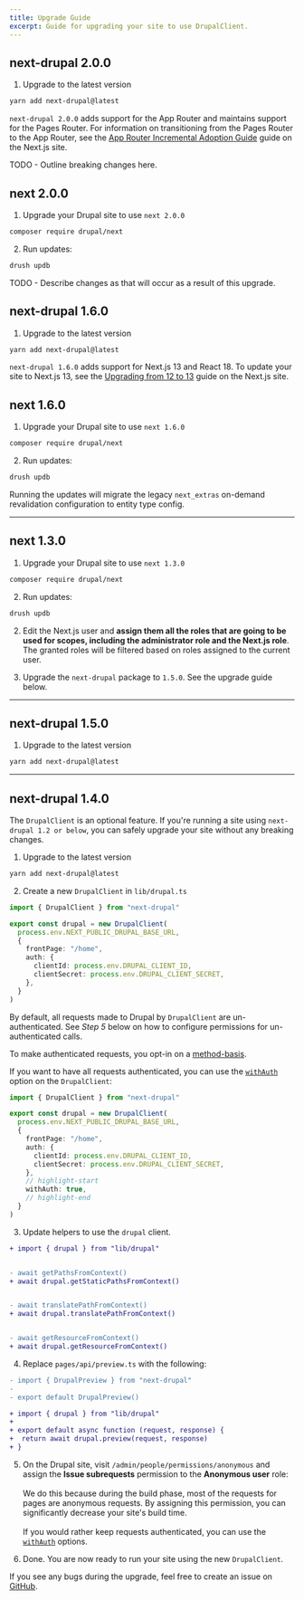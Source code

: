 ```yaml
---
title: Upgrade Guide
excerpt: Guide for upgrading your site to use DrupalClient.
---
```


## next-drupal 2.0.0

1. Upgrade to the latest version

```sh
yarn add next-drupal@latest
```

<Callout>

`next-drupal 2.0.0` adds support for the App Router and maintains support for the Pages Router. For information on transitioning from the Pages Router to the App Router, see the [App Router Incremental Adoption Guide](https://nextjs.org/docs/app/building-your-application/upgrading/app-router-migration) guide on the Next.js site.

</Callout>

TODO - Outline breaking changes here.

## next 2.0.0

1. Upgrade your Drupal site to use `next 2.0.0`

```sh
composer require drupal/next
```

2. Run updates:

```sh
drush updb
```

<Callout>

TODO - Describe changes as that will occur as a result of this upgrade.

</Callout>

## next-drupal 1.6.0

1. Upgrade to the latest version

```sh
yarn add next-drupal@latest
```

<Callout>

`next-drupal 1.6.0` adds support for Next.js 13 and React 18. To update your site to Next.js 13, see the [Upgrading from 12 to 13](https://nextjs.org/docs/upgrading#upgrading-from-12-to-13) guide on the Next.js site.

</Callout>

## next 1.6.0

1. Upgrade your Drupal site to use `next 1.6.0`

```sh
composer require drupal/next
```

2. Run updates:

```sh
drush updb
```

<Callout>

Running the updates will migrate the legacy `next_extras` on-demand revalidation configuration to entity type config.

</Callout>

---

## next 1.3.0

1. Upgrade your Drupal site to use `next 1.3.0`

```sh
composer require drupal/next
```

2. Run updates:

```sh
drush updb
```

2. Edit the Next.js user and **assign them all the roles that are going to be used for scopes, including the administrator role and the Next.js role**. The granted roles will be filtered based on roles assigned to the current user.

3. Upgrade the `next-drupal` package to `1.5.0`. See the upgrade guide below.

---

## next-drupal 1.5.0

1. Upgrade to the latest version

```sh
yarn add next-drupal@latest
```

---

## next-drupal 1.4.0

<Callout icon="⚠️">

The `DrupalClient` is an optional feature. If you're running a site using `next-drupal 1.2 or below`, you can safely upgrade your site without any breaking changes.

</Callout>

1. Upgrade to the latest version

```sh
yarn add next-drupal@latest
```

2. Create a new `DrupalClient` in `lib/drupal.ts`

```ts title=lib/drupal.ts
import { DrupalClient } from "next-drupal"

export const drupal = new DrupalClient(
  process.env.NEXT_PUBLIC_DRUPAL_BASE_URL,
  {
    frontPage: "/home",
    auth: {
      clientId: process.env.DRUPAL_CLIENT_ID,
      clientSecret: process.env.DRUPAL_CLIENT_SECRET,
    },
  }
)
```

By default, all requests made to Drupal by `DrupalClient` are un-authenticated. See _Step 5_ below on how to configure permissions for un-authenticated calls.

To make authenticated requests, you opt-in on a [method-basis](/docs/authentication#method-authentication).

If you want to have all requests authenticated, you can use the [`withAuth`](/docs/configuration#withauth) option on the `DrupalClient`:

```ts
import { DrupalClient } from "next-drupal"

export const drupal = new DrupalClient(
  process.env.NEXT_PUBLIC_DRUPAL_BASE_URL,
  {
    frontPage: "/home",
    auth: {
      clientId: process.env.DRUPAL_CLIENT_ID,
      clientSecret: process.env.DRUPAL_CLIENT_SECRET,
    },
    // highlight-start
    withAuth: true,
    // highlight-end
  }
)
```

3. Update helpers to use the `drupal` client.

```diff
+ import { drupal } from "lib/drupal"


- await getPathsFromContext()
+ await drupal.getStaticPathsFromContext()


- await translatePathFromContext()
+ await drupal.translatePathFromContext()


- await getResourceFromContext()
+ await drupal.getResourceFromContext()
```

4. Replace `pages/api/preview.ts` with the following:

```diff
- import { DrupalPreview } from "next-drupal"
-
- export default DrupalPreview()

+ import { drupal } from "lib/drupal"
+
+ export default async function (request, response) {
+  return await drupal.preview(request, response)
+ }
```

5. On the Drupal site, visit `/admin/people/permissions/anonymous` and assign the **Issue subrequests** permission to the **Anonymous user** role: <br /><br />
   We do this because during the build phase, most of the requests for pages are anonymous requests. By assigning this permission, you can significantly decrease your site's build time. <br /><br />
   If you would rather keep requests authenticated, you can use the [`withAuth`](/docs/client/configuration#withauth) options.

6. Done. You are now ready to run your site using the new `DrupalClient`.

If you see any bugs during the upgrade, feel free to create an issue on [GitHub](https://github.com/chapter-three/next-drupal).
